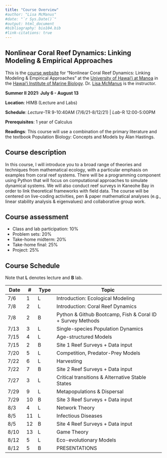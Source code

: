 ```yaml
---
title: "Course Overview"
#author: "Lisa McManus"
#date: "`r Sys.Date()`"
#output: html_document
#bibliography: bio104.bib
#link-citations: true
---
```


## Nonlinear Coral Reef Dynamics: Linking Modeling & Empirical Approaches

This is the [course website](https://lmcmanus47.github.io/course_syllabus) for "Nonlinear Coral Reef Dynamics: Linking Modeling & Empirical Approaches" at the [University of Hawaiʻi at Manoa](https://manoa.hawaii.edu) in the [Hawaiʻi Institute of Marine Biology ](http://www.himb.hawaii.edu). Dr. [Lisa McManus](https://lmcmanus47.github.io) is the instructor.

**Summer II 2021: July 6 - August 13**

**Location**: HIMB (Lecture and Labs)

**Schedule**: *Lecture*-TR 9-10:40AM (7/6/21-8/12/21) | *Lab*-R 12:00-5:00PM

**Prerequisites**: 1 year of Calculus

**Readings**: This course will use a combination of the primary literature and the textbook Population Biology: Concepts and Models by Alan Hastings.

## Course description

In this course, I will introduce you to a broad range of theories and techniques from mathematical ecology, with a particular emphasis on examples from coral reef systems. There will be a programming component using Python that will focus on computational approaches to simulate dynamical systems. We will also conduct reef surveys in Kaneohe Bay in order to link theoretical frameworks with field data. The course will be centered on live-coding activities, pen & paper mathematical analyses (e.g., linear stability analysis & eigenvalues) and collaborative group work. 

## Course assessment

* Class and lab participation: 10%
* Problem sets: 20%
* Take-home midterm: 20%
* Take-home final: 25%
* Project: 25%

## Course Schedule

Note that **L** denotes lecture and **B** lab.
<!--Week 1; n=26 students?; 8 small groups-->

| Date | # | Type | Topic       |
|------|---|------|-----------------------------------|
| 7/6 | 1 | L    | Introduction: Ecological Modeling | 
| 7/8 | 2 | L    | Introduction: Coral Reef Dynamics |
| 7/8 | 2 | B    | Python & Github Bootcamp, Fish & Coral ID + Survey Methods | 
| 7/13 | 3 | L    | Single-species Population Dynamics |
| 7/15 | 4 | L    | Age-structured Models | 
| 7/15 | 2 | B    | Site 1 Reef Surveys + Data input | 
| 7/20 | 5 | L    | Competition, Predator-Prey Models |
| 7/22 | 6 | L    | Harvesting |
| 7/22 | 7 | B    | Site 2 Reef Surveys + Data input |
| 7/27 | 3 | L    | Critical transitions & Alternative Stable States | 
| 7/29 | 9 | L    | Metapopulations & Dispersal |
| 7/29 | 10| B    | Site 3 Reef Surveys + Data input | 
| 8/3 | 4 | L    | Network Theory |
| 8/5 | 11| L    | Infectious Diseases | 
| 8/5 | 12|  B   | Site 4 Reef Surveys + Data input |
| 8/10 | 13| L    | Game Theory |
| 8/12 | 5 | L    | Eco-evolutionary Models |
| 8/12 | 5 | B    | PRESENTATIONS |